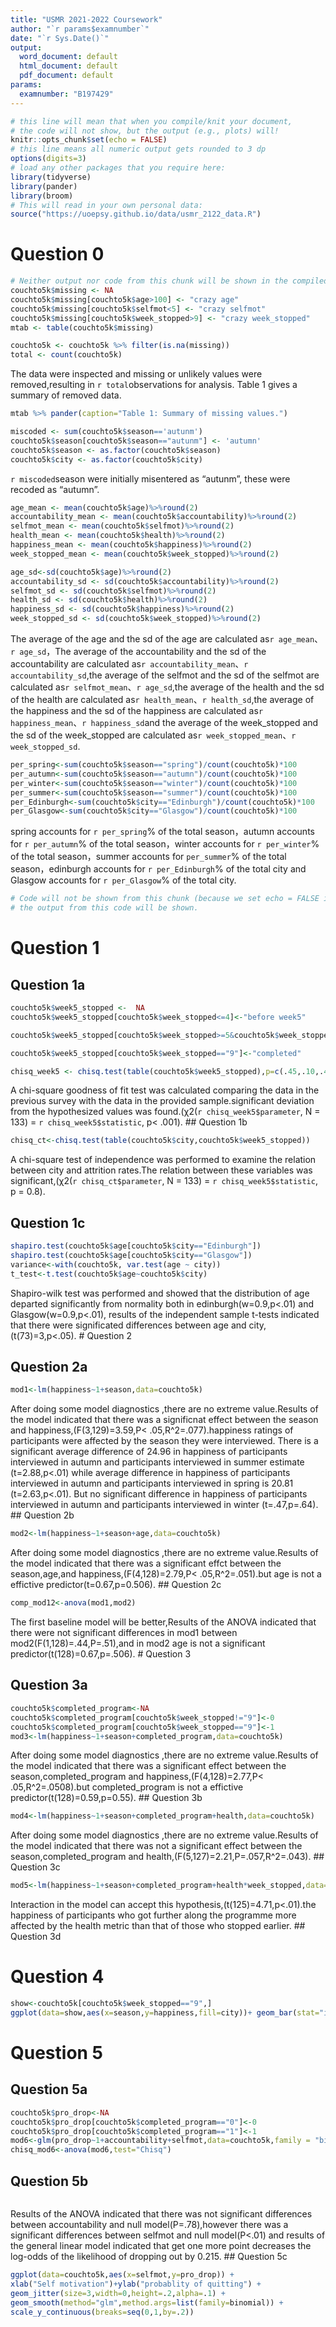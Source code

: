 ```yaml
---
title: "USMR 2021-2022 Coursework"
author: "`r params$examnumber`"
date: "`r Sys.Date()`"
output:
  word_document: default
  html_document: default
  pdf_document: default
params:
  examnumber: "B197429"
---
```


<!-- We have provided a template below with headings/sub-headings for each question/sub-question. This is just a template. Feel free to add or delete code-chunks if desired.  -->
<!-- Beneath here is some code which will set everything up for you.  Anything that is needed to run your code should be explicitly set up below -->

```r
# this line will mean that when you compile/knit your document, 
# the code will not show, but the output (e.g., plots) will!
knitr::opts_chunk$set(echo = FALSE)
# this line means all numeric output gets rounded to 3 dp
options(digits=3)
# load any other packages that you require here:
library(tidyverse)
library(pander)
library(broom)
# This will read in your own personal data:
source("https://uoepsy.github.io/data/usmr_2122_data.R")
```

# Question 0
<!-- If you have run the R code above this point (you can do this now by pressing Ctrl-Shift-Alt-P, or running the chunk above) then your data will be in a dataframe called `couchto5k`. -->


```r
# Neither output nor code from this chunk will be shown in the compiled document. 
couchto5k$missing <- NA
couchto5k$missing[couchto5k$age>100] <- "crazy age"
couchto5k$missing[couchto5k$selfmot<5] <- "crazy selfmot"
couchto5k$missing[couchto5k$week_stopped>9] <- "crazy week_stopped"
mtab <- table(couchto5k$missing)

couchto5k <- couchto5k %>% filter(is.na(missing))
total <- count(couchto5k)
```
The data were inspected and missing or unlikely values were removed,resulting in `r total`observations for analysis. Table 1 gives a summary of removed data.
```r
mtab %>% pander(caption="Table 1: Summary of missing values.")
```

```r
miscoded <- sum(couchto5k$season=='autunm')
couchto5k$season[couchto5k$season=="autunm"] <- 'autumn'
couchto5k$season <- as.factor(couchto5k$season)
couchto5k$city <- as.factor(couchto5k$city)
```
`r miscoded`season were initially misentered as "autunm", these were recoded as "autumn".

```r
age_mean <- mean(couchto5k$age)%>%round(2)
accountability_mean <- mean(couchto5k$accountability)%>%round(2)
selfmot_mean <- mean(couchto5k$selfmot)%>%round(2)
health_mean <- mean(couchto5k$health)%>%round(2)
happiness_mean <- mean(couchto5k$happiness)%>%round(2)
week_stopped_mean <- mean(couchto5k$week_stopped)%>%round(2)

```

```r
age_sd<-sd(couchto5k$age)%>%round(2)
accountability_sd <- sd(couchto5k$accountability)%>%round(2)
selfmot_sd <- sd(couchto5k$selfmot)%>%round(2)
health_sd <- sd(couchto5k$health)%>%round(2)
happiness_sd <- sd(couchto5k$happiness)%>%round(2)
week_stopped_sd <- sd(couchto5k$week_stopped)%>%round(2)

```
The average of the age and the sd of the age are calculated as`r age_mean`、`r age_sd`，The average of the  accountability and the sd of the accountability are calculated as`r accountability_mean`、`r accountability_sd`,the average of the selfmot and the sd of the selfmot are calculated as`r selfmot_mean`、`r age_sd`,the average of the health and the sd of the health are calculated as`r health_mean`、`r health_sd`,the average of the happiness and the sd of the happiness are calculated as`r happiness_mean`、`r happiness_sd`and the average of the week_stopped and the sd of the week_stopped are calculated as`r week_stopped_mean`、`r week_stopped_sd`.
```r
per_spring<-sum(couchto5k$season=="spring")/count(couchto5k)*100
per_autumn<-sum(couchto5k$season=="autumn")/count(couchto5k)*100
per_winter<-sum(couchto5k$season=="winter")/count(couchto5k)*100
per_summer<-sum(couchto5k$season=="summer")/count(couchto5k)*100
per_Edinburgh<-sum(couchto5k$city=="Edinburgh")/count(couchto5k)*100
per_Glasgow<-sum(couchto5k$city=="Glasgow")/count(couchto5k)*100
```
spring accounts for `r per_spring`% of the total season，autumn accounts for `r per_autumn`% of the total season，winter accounts for `r per_winter`% of the total season，summer accounts for `per_summer`% of the total season，edinburgh accounts for `r per_Edinburgh`% of the total city and Glasgow accounts for `r per_Glasgow`% of the total city.

```r
# Code will not be shown from this chunk (because we set echo = FALSE in the very first chunk)
# the output from this code will be shown. 


```

# Question 1 

## Question 1a

```r
couchto5k$week5_stopped <-  NA
couchto5k$week5_stopped[couchto5k$week_stopped<=4]<-"before week5"

couchto5k$week5_stopped[couchto5k$week_stopped>=5&couchto5k$week_stopped<9]<-"after week5" 

couchto5k$week5_stopped[couchto5k$week_stopped=="9"]<-"completed"

chisq_week5 <- chisq.test(table(couchto5k$week5_stopped),p=c(.45,.10,.45))


```
A chi-square goodness of fit test was calculated comparing the data in the previous survey with the data in the provided sample.significant deviation from the hypothesized values was found.(χ2(`r chisq_week5$parameter`, N = 133) = `r chisq_week5$statistic`, p< .001).
## Question 1b

```r
chisq_ct<-chisq.test(table(couchto5k$city,couchto5k$week5_stopped))
```
A chi-square test of independence was performed to examine the relation between city and attrition rates.The relation between these variables was significant,(χ2(`r chisq_ct$parameter`, N = 133) = `r chisq_week5$statistic`, p = 0.8).

## Question 1c

```r
shapiro.test(couchto5k$age[couchto5k$city=="Edinburgh"])
shapiro.test(couchto5k$age[couchto5k$city=="Glasgow"])
variance<-with(couchto5k, var.test(age ~ city))
t_test<-t.test(couchto5k$age~couchto5k$city)
```
Shapiro-wilk test was performed and showed that the distribution of age departed significantly from normality both in edinburgh(w=0.9,p<.01) and Glasgow(w=0.9,p<.01),
results of the independent sample t-tests indicated that there were significated differences between age and city,(t(73)=3,p<.05).
# Question 2

## Question 2a

```r
mod1<-lm(happiness~1+season,data=couchto5k)
```
After doing some model diagnostics ,there are no extreme value.Results of the model indicated that there was a significnat effect between the season and happiness,(F(3,129)=3.59,P< .05,R^2=.077).happiness ratings of participants were affected by the season they were interviewed. There is a significant average difference of 24.96 in happiness of participants interviewed in autumn and participants interviewed in summer estimate (t=2.88,p<.01) while average difference in happiness of participants interviewed in autumn and participants interviewed in spring is 20.81 (t=2.63,p<.01). But no significant difference in happiness of participants interviewed in autumn and participants interviewed in winter (t=.47,p=.64).
## Question 2b

```r
mod2<-lm(happiness~1+season+age,data=couchto5k)
```
After doing some model diagnostics ,there are no extreme value.Results of the model indicated that there was a significant effct between the season,age,and happiness,(F(4,128)=2.79,P< .05,R^2=.051).but age is not a effictive predictor(t=0.67,p=0.506).
## Question 2c

```r
comp_mod12<-anova(mod1,mod2)
```
The first baseline model will be better,Results of the ANOVA indicated that there were not significant differences in mod1 between mod2(F(1,128)=.44,P=.51),and in mod2 age is not a significant predictor(t(128)=0.67,p=.506).
# Question 3

## Question 3a

```r
couchto5k$completed_program<-NA
couchto5k$completed_program[couchto5k$week_stopped!="9"]<-0
couchto5k$completed_program[couchto5k$week_stopped=="9"]<-1
mod3<-lm(happiness~1+season+completed_program,data=couchto5k)

```
After doing some model diagnostics ,there are no extreme value.Results of the model indicated that there was a significant effect between the season,completed_program and happiness,(F(4,128)=2.77,P< .05,R^2=.0508).but completed_program is not a effictive predictor(t(128)=0.59,p=0.55).
## Question 3b

```r
mod4<-lm(happiness~1+season+completed_program+health,data=couchto5k)
```
After doing some model diagnostics ,there are no extreme value.Results of the model indicated that there was not a  significant effect between the season,completed_program and health,(F(5,127)=2.21,P=.057,R^2=.043).
## Question 3c

```r
mod5<-lm(happiness~1+season+completed_program+health*week_stopped,data=couchto5k)

```
Interaction in the model can accept this hypothesis,(t(125)=4.71,p<.01).the happiness of participants who got further along the programme more affected by the health metric than that of those who stopped earlier.
## Question 3d


# Question 4

```r
show<-couchto5k[couchto5k$week_stopped=="9",]
ggplot(data=show,aes(x=season,y=happiness,fill=city))+ geom_bar(stat="identity")+labs(x ="season",y ="happiness",title = "different happiness from different city and season ")
```


# Question 5

## Question 5a

```r
couchto5k$pro_drop<-NA
couchto5k$pro_drop[couchto5k$completed_program=="0"]<-0
couchto5k$pro_drop[couchto5k$completed_program=="1"]<-1
mod6<-glm(pro_drop~1+accountability+selfmot,data=couchto5k,family = "binomial")
chisq_mod6<-anova(mod6,test="Chisq")
```

## Question 5b

```r

```
Results of the ANOVA indicated that there was not significant differences between accountability and null model(P=.78),however there was a significant differences between selfmot and null model(P<.01) and results of the general linear model indicated that get one more point decreases the log-odds of the likelihood of dropping out by 0.215.
## Question 5c

```r
ggplot(data=couchto5k,aes(x=selfmot,y=pro_drop)) +
xlab("Self motivation")+ylab("probablity of quitting") +
geom_jitter(size=3,width=0,height=.2,alpha=.1) +
geom_smooth(method="glm",method.args=list(family=binomial)) +
scale_y_continuous(breaks=seq(0,1,by=.2))
```










